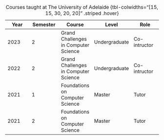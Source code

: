 | Year | Semester | Course | Level | Role |
| --- | --- | --- | --- | --- |
| 2023 | 2 | Grand Challenges in Computer Science | Undergraduate | Co-intructor |
| 2022 | 2 | Grand Challenges in Computer Science | Undergraduate | Co-intructor |
| 2021 | 1 | Foundations on Computer Science | Master | Tutor |
| 2021 | 2 | Foundations on Computer Science | Master | Tutor |

: Courses taught at The University of Adelaide {tbl-colwidths="[15, 15, 30, 20, 20]" .striped .hover}